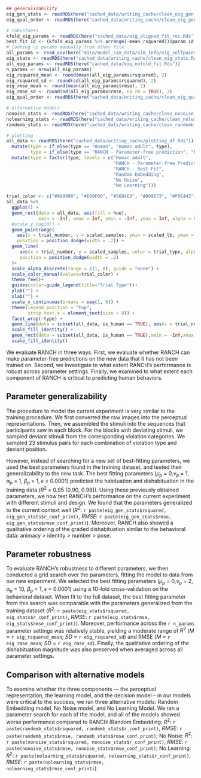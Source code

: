 ```r
## generalizability 
eig_gen_stats <- readRDS(here("cached_data/writing_cache/clean_eig_gen_stats.Rds")) %>% mutate(across(is.numeric, round, 2))
eig_qual_order <- readRDS(here("cached_data/writing_cache/clean_eig_gen_qual_order.Rds"))

# robustness
kfold_eig_params <- readRDS(here("cached_data/eig_aligned_fit_res.Rds"))
best_fit_id <- (kfold_eig_params %>% arrange(-mean_rsquared))$param_id[[1]]
# looking up params manually from other file
all_params <- read_csv(here("data/model_sim_data/sim_info/eig_selfpaced.csv"))
eig_stats <- readRDS(here("cached_data/writing_cache/clean_eig_stats.Rds"))%>% mutate(across(is.numeric, round, 2))
all_eig_params <- readRDS(here("cached_data/eig_nofold_fit.Rds"))
n_params <- nrow(all_eig_params)
eig_rsquared_mean <- round(mean(all_eig_params$rsquared), 2)
eig_rsquared_sd <- round(sd(all_eig_params$rsquared), 2)
eig_rmse_mean <- round(mean(all_eig_params$rmse), 2)
eig_rmse_sd <- round(sd(all_eig_params$rmse, na.rm = TRUE), 2)
eig_qual_order <- readRDS(here("cached_data/writing_cache/clean_eig_qual_order.Rds"))

# alternative models 
nonoise_stats <- readRDS(here("cached_data/writing_cache/clean_nonoise_stats.Rds"))%>% mutate(across(is.numeric, round, 2))
nolearning_stats <- readRDS(here("cached_data/writing_cache/clean_nolearning_stats.Rds"))%>% mutate(across(is.numeric, round, 2))
randemb_stats <- readRDS(here("cached_data/writing_cache/clean_randemb_stats.Rds"))%>% mutate(across(is.numeric, round, 2))

# plotting 
all_data <- readRDS(here("cached_data/writing_cache/plotting_df.Rds")) %>% 
  mutate(type = if_else(type == "Human", "Human adult", type), 
         type = if_else(type == "RANCH - Parameter-free prediction", "RANCH - Parameter-free Prediction", type)) %>% 
  mutate(type = factor(type, levels = c("Human adult", 
                                        "RANCH - Parameter-free Prediction", 
                                        "RANCH - Best Fit", 
                                        "Random Embedding", 
                                        "No Noise", 
                                        "No Learning")))
```


```r

trial_color <- c("#999999", "#E69F00", "#56B4E9", "#009E73", "#F0E442")
all_data %>% 
  ggplot() + 
  geom_rect(data = all_data, aes(fill = hue),
            xmin = -Inf, xmax = Inf, ymin = -Inf, ymax = Inf, alpha = 0.1)+ 
  #scale_y_log10() + 
  geom_pointrange(
    aes(x = trial_number, y = scaled_samples, ymin = scaled_lb, ymax = scaled_ub, color  = trial_type),
    position = position_dodge(width = .2)) + 
  geom_line(
     aes(x = trial_number, y = scaled_samples, color = trial_type, alpha = is_human), 
     position = position_dodge(width = .2)
  )+
  scale_alpha_discrete(range = c(1, 0), guide = "none") + 
  scale_color_manual(values=trial_color) +  
  theme_few()+ 
  guides(color=guide_legend(title="Trial Type"))+
  ylab("") + 
  xlab("") + 
  scale_x_continuous(breaks = seq(1, 6)) + 
  theme(legend.position = "top", 
        strip.text.x = element_text(size = 8)) + 
  facet_wrap(~type) + 
  geom_line(data = subset(all_data, is_human == TRUE), aes(x = trial_number, y = fit, color = trial_type)) + 
  scale_fill_identity() +
  geom_rect(data = subset(all_data, is_human == TRUE),xmin = -Inf,xmax = Inf,ymin = -Inf,ymax = Inf,alpha=0.003, fill = "lightgray") + 
  scale_fill_identity()
```

We evaluate RANCH in three ways. First, we evaluate whether RANCH can make parameter-free predictions on the new data that it has not been trained on. Second, we investigate to what extent RANCH's performance is robust across parameter settings. Finally, we examined to what extent each component of RANCH is critical to predicting human behaviors. 


## Parameter generalizability 

The procedure to model the current experiment is very similar to the training procedure. We first converted the raw images into the perceptual representations. Then, we assembled the stimuli into the sequences that participants saw in each block. For the blocks with deviating stimuli, we sampled deviant stimuli from the corresponding violation categories. We sampled 23 stimulus pairs for each combination of violation type and deviant position.

However, instead of searching for a new set of best-fitting parameters, we used the best parameters found in the training dataset, and tested their generalizability to the new task. The best fitting parameters ($\mu_{p}$ = 0,$\nu_{p}$ = 1, $\alpha_{p}$ = 1, $\beta_{p}$ = 1, $\epsilon$ = 0.0001) predicted the habituation and dishabituation in the training data ($R^2$ = 0.95 [0.90, 0.98]). Using these previously obtained parameters, we now test RANCH’s performance on the current experiment with different stimuli and design. We found that the parameters generalized to the current context well ($R^2$: `r paste(eig_gen_stats$rsquared, eig_gen_stats$r_conf_print)`, *RMSE*:  `r paste(eig_gen_stats$rmse, eig_gen_stats$rmse_conf_print)`). Moreover, RANCH also showed a qualitative ordering of the graded dishabituation similar to the behavioral data: animacy > identity > number > pose.  


## Parameter robustness 

To evaluate RANCH’s robustness to different parameters, we then conducted a grid search over the parameters, fitting the model to data from our  new experiment. We selected the best fitting parameters ($\mu_{p}$ = 0,$\nu_{p}$ = 2, $\alpha_{p}$ = 10, $\beta_{p}$ = 1, $\epsilon$ = 0.0001) using a 10-fold cross-validation on the behavioral dataset.  When fit to the full dataset, the best fitting parameter from this search was comparable with the parameters generalized from the training dataset ($R^2$: `r paste(eig_stats$rsquared, eig_stats$r_conf_print)`, *RMSE*:  `r paste(eig_stats$rmse, eig_stats$rmse_conf_print)`).  Moreover, performance across the `r n_params` parameter settings was relatively stable, yielding a moderate range of $R^2$ (*M* = `r eig_rsquared_mean`; *SD* = `r eig_rsquared_sd`) and RMSE (*M* = `r eig_rmse_mean`; *SD* = `r eig_rmse_sd`). Finally, the qualitative ordering of the dishabituation magnitude was also preserved when averaged across all parameter settings. 

## Comparison with alternative models

To examine whether the  three components — the perceptual representation, the learning model, and the decision model – in our models were critical to the success, we ran three alternative models: Random Embedding model, No Noise model, and No Learning Model. We ran a parameter search for each of the model, and all of the models showed worse performance compared to RANCH (Random Embedding: $R^2$: `r paste(randemb_stats$rsquared, randemb_stats$r_conf_print)`, *RMSE*:  `r paste(randemb_stats$rmse, randemb_stats$rmse_conf_print)`; No Noise: $R^2$: `r paste(nonoise_stats$rsquared, nonoise_stats$r_conf_print)`, *RMSE*: `r paste(nonoise_stats$rmse, nonoise_stats$rmse_conf_print)`; No Learning: $R^2$: `r paste(nolearning_stats$rsquared, nolearning_stats$r_conf_print)`, *RMSE*: `r paste(nolearning_stats$rmse, nolearning_stats$rmse_conf_print)`). 







